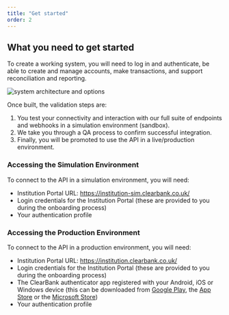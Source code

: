 ```yaml
---
title: "Get started"
order: 2
---
```


## What you need to get started

To create a working system, you will need to log in and authenticate, be able to create and manage accounts, make transactions, and support reconciliation and reporting.

![system architecture and options](/assets/images/DeveloperOverview.png "system architecture and options")

Once built, the validation steps are:

1. You test your connectivity and interaction with our full suite of endpoints and webhooks in a simulation environment (sandbox).
2. We take you through a QA process to confirm successful integration.
3. Finally, you will be promoted to use the API in a live/production environment.

### Accessing the Simulation Environment

To connect to the API in a simulation environment, you will need:

- Institution Portal URL: https://institution-sim.clearbank.co.uk/
- Login credentials for the Institution Portal (these are provided to you during the onboarding process)
- Your authentication profile

### Accessing the Production Environment

To connect to the API in a production environment, you will need:

- Institution Portal URL: https://institution.clearbank.co.uk/
- Login credentials for the Institution Portal (these are provided to you during the onboarding process)
- The ClearBank authenticator app registered with your Android, iOS or Windows device (this can be downloaded from [Google Play](https://play.google.com/store/apps/details?id=com.clearbank.authenticator&hl=en_GB), the [App Store](https://apps.apple.com/gb/app/clearbank-authenticator/id1250455796) or the [Microsoft Store](https://www.microsoft.com/en-us/p/clearbank-authenticator/9ngtxczk15j2?activetab=pivot:overviewtab))
- Your authentication profile
